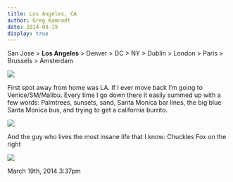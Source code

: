 ```yaml
---
title: Los Angeles, CA
author: Greg Kamradt
date: 2014-03-19
display: true
---
```


San Jose \> **Los Angeles** \> Denver \> DC \> NY \> Dublin \> London \> Paris \> Brussels \> Amsterdam


![](/images/80089175090_0.jpg)


First spot away from home was LA. If I ever move back I’m going to Venice/SM/Malibu. Every time I go down there it easily summed up with a few words: Palmtrees, sunsets, sand, Santa Monica bar lines, the big blue Santa Monica bus, and trying to get a california burrito.


![](/images/80089175090_1.jpg)


And the guy who lives the most insane life that I know: Chuckles Fox on the right


![](/images/80089175090_2.jpg)



 March 19th, 2014 3:37pm